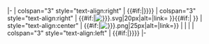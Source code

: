 <includeonly>|-
| colspan="3" style="text-align:right" | {{#if:{{{3|}}}|{{Taiwan Highway IC|{{{2|}}}|{{{3|}}}|{{#if:{{{linkl}}}|{{{linkl|}}}}}}}}}
| colspan="3" style="text-align:right" | {{#if:{{{8|}}}|[[File:{{{8|}}}.svg|20px|alt=|link=]]<span style="visibility:hidden">&nbsp;</span>}}{{#if:{{{7|}}}|{{Taiwan Highway IC|{{{6|}}}|{{{7|}}}|{{PAGENAME}}}}<span style="visibility:hidden">&nbsp;</span>}}
| style="text-align:center" | {{#if:{{{1|}}}|[[File:Freeway{{{1|}}}.png|25px|alt=|link=]]}}
|
|
|
| colspan="3" style="text-align:left" | {{#if:{{{5|}}}|{{Taiwan Highway IC|{{{4|}}}|{{{5|}}}|{{#if:{{{linkr}}}|{{{linkr|}}}}}}}}}
|-</includeonly>